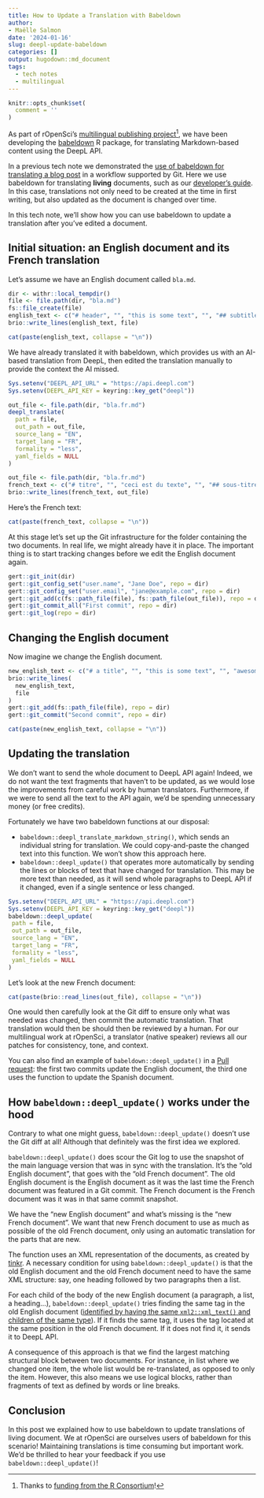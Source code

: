 ```yaml
---
title: How to Update a Translation with Babeldown
author: 
- Maëlle Salmon
date: '2024-01-16'
slug: deepl-update-babeldown
categories: []
output: hugodown::md_document
tags:
  - tech notes
  - multilingual
---
```


```r
knitr::opts_chunk$set(
  comment = ''
)
```
As part of rOpenSci's [multilingual publishing project](/multilingual-publishing/)[^1],  we have been developing the  [babeldown](https://docs.ropensci.org/babeldown/) R package, for translating Markdown-based content using the DeepL API.

[^1]: Thanks to [funding from the R Consortium](https://www.r-consortium.org/all-projects/awarded-projects/2022-group-2)!

In a previous tech note we demonstrated the [use of babeldown for translating a blog post](/blog/2023/09/26/how-to-translate-a-hugo-blog-post-with-babeldown/) in a workflow supported by Git.
Here we use babeldown for translating **living** documents, such as our  [developer's guide](https://devguide.ropensci.org/).
In this case, translations not only need to be created at the time in first writing, but also updated as the document is changed over time.

In this tech note, we'll show how you can use babeldown to update a translation after you've edited a document.

## Initial situation: an English document and its French translation

Let's assume we have an English document called `bla.md`.

```r
dir <- withr::local_tempdir()
file <- file.path(dir, "bla.md")
fs::file_create(file)
english_text <- c("# header", "", "this is some text", "", "## subtitle", "", "nice!")
brio::write_lines(english_text, file)
```

```r
cat(paste(english_text, collapse = "\n"))
```

We have already translated it with babeldown, which provides us with an AI-based translation from DeepL, then edited the translation manually to provide the context the AI missed.

```r
Sys.setenv("DEEPL_API_URL" = "https://api.deepl.com")
Sys.setenv(DEEPL_API_KEY = keyring::key_get("deepl"))

out_file <- file.path(dir, "bla.fr.md")
deepl_translate(
  path = file,
  out_path = out_file,
  source_lang = "EN",
  target_lang = "FR",
  formality = "less",
  yaml_fields = NULL
)
```

```r
out_file <- file.path(dir, "bla.fr.md")
french_text <- c("# titre", "", "ceci est du texte", "", "## sous-titre", "", "chouette !")
brio::write_lines(french_text, out_file)
```

Here's the French text:


```r
cat(paste(french_text, collapse = "\n"))
```

At this stage let's set up the Git infrastructure for the folder containing the two documents.
In real life, we might already have it in place.
The important thing is to start tracking changes before we edit the English document again.

```r
gert::git_init(dir)
gert::git_config_set("user.name", "Jane Doe", repo = dir)
gert::git_config_set("user.email", "jane@example.com", repo = dir)
gert::git_add(c(fs::path_file(file), fs::path_file(out_file)), repo = dir)
gert::git_commit_all("First commit", repo = dir)
gert::git_log(repo = dir)
```

## Changing the English document

Now imagine we change the English document.

```r
new_english_text <- c("# a title", "", "this is some text", "", "awesome", "", "## subtitle", "")
brio::write_lines(
  new_english_text,
  file
)
gert::git_add(fs::path_file(file), repo = dir)
gert::git_commit("Second commit", repo = dir)
```

```r
cat(paste(new_english_text, collapse = "\n"))
```

## Updating the translation

We don't want to send the whole document to DeepL API again!
Indeed, we do not want the text fragments that haven't to be updated, as we would lose the improvements from careful work by human translators. 
Furthermore, if we were to send all the text to the API again, we'd be spending unnecessary money (or free credits).

Fortunately we have two babeldown functions at our disposal:

- `babeldown::deepl_translate_markdown_string()`, which sends an individual string for translation.  We could copy-and-paste the changed text into this function. We won't show this approach here.
- `babeldown::deepl_update()` that operates more automatically by sending the lines or blocks of text that have changed for translation.  This may be more text than needed, as it will send whole paragraphs to DeepL API if it changed, even if a single sentence or less changed.

```r
Sys.setenv("DEEPL_API_URL" = "https://api.deepl.com")
Sys.setenv(DEEPL_API_KEY = keyring::key_get("deepl"))
babeldown::deepl_update(
 path = file,
 out_path = out_file,
 source_lang = "EN",
 target_lang = "FR",
 formality = "less",
 yaml_fields = NULL
)
```

Let's look at the new French document:

```r
cat(paste(brio::read_lines(out_file), collapse = "\n"))
```

One would then carefully look at the Git diff to ensure only what was needed was changed, then commit the automatic translation.
That translation would then be should then be reviewed by a human. For our multilingual work at rOpenSci, a translator (native speaker) reviews all our patches for consistency, tone, and context.

You can also find an example of `babeldown::deepl_update()` in a [Pull request](https://github.com/maelle/auto-update-translations/pull/1): the first two commits update the English document, the third one uses the function to update the Spanish document.

## How `babeldown::deepl_update()` works under the hood

Contrary to what one might guess, `babeldown::deepl_update()` doesn't use the Git diff at all!
Although that definitely was the first idea we explored.

`babeldown::deepl_update()` does scour the Git log to use the snapshot of the main language version that was in sync with the translation.
It's the "old English document", that goes with the "old French document".
The old English document is the English document as it was the last time the French document was featured in a Git commit.
The French document is the French document was it was in that same commit snapshot.

We have the "new English document" and what's missing is the "new French document".
We want that new French document to use as much as possible of the old French document, only using an automatic translation for the parts that are new.

The function uses an XML representation of the documents, as created by [tinkr](https://docs.ropensci.org/tinkr).
A necessary condition for using `babeldown::deepl_update()` is that the old English document and the old French document need to have the same XML structure: say, one heading followed by two paragraphs then a list.

For each child of the body of the new English document (a paragraph, a list, a heading...), `babeldown::deepl_update()` tries finding the same tag in the old English document ([identified by having the same `xml2::xml_text()` and children of the same type](https://github.com/ropensci-review-tools/babeldown/blob/e8ef563eca232f1ba08b84c7bb0f999d4f452938/R/update.R#L136)).
If it finds the same tag, it uses the tag located at the same position in the old French document.
If it does not find it, it sends it to DeepL API.

A consequence of this approach is that we find the largest matching structural block between two documents. For instance, in  list where we changed one item, the whole list would be re-translated, as opposed to only the item.  However, this also means we use logical blocks, rather than fragments of text as defined by words or line breaks.

## Conclusion

In this post we explained how to use babeldown to update translations of living document.
We at rOpenSci are ourselves users of babeldown for this scenario!
Maintaining translations is time consuming but important work.
We'd be thrilled to hear your feedback if you use `babeldown::deepl_update()`!